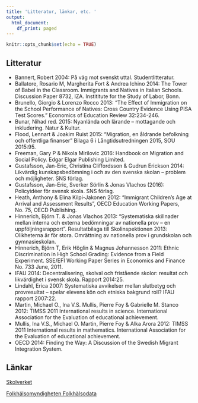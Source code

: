 ```yaml
---
title: 'Litteratur, länkar, etc. '
output:
  html_document:
    df_print: paged
---
```


```r
knitr::opts_chunk$set(echo = TRUE)
```

## Litteratur

-   Bannert, Robert 2004: På väg mot svenskt uttal. Studentlitteratur.
-   Ballatore, Rosario M, Margherita Fort & Andrea Ichino 2014: The Tower of Babel in the Classroom. Immigrants and Natives in Italian Schools. Discussion Paper 8732, IZA. Instititute for the Study of Labor, Bonn.
-   Brunello, Giorgio & Lorenzo Rocco 2013: "The Effect of Immigration on the School Performance of Natives: Cross Country Evidence Using PISA Test Scores." Economics of Education Review 32:234-246.
-   Bunar, Nihad red. 2015: Nyanlända och lärande -- mottagande och inkludering. Natur & Kultur.
-   Flood, Lennart & Joakim Ruist 2015: "Migration, en åldrande befolkning och offentliga finanser" Bilaga 6 i Långtidsutredningen 2015, SOU 2015:95.
-   Freeman, Gary P & Nikola Mirilovic 2016: Handbook on Migration and Social Policy. Edgar Elgar Publishing Limited.
-   Gustafsson, Jan-Eric, Christina Cliffordsson & Gudrun Erickson 2014: Likvärdig kunskapsbedömning i och av den svenska skolan -- problem och möjligheter. SNS förlag.
-   Gustafsson, Jan-Eric, Sverker Sörlin & Jonas Vlachos (2016): Policyidéer för svensk skola. SNS förlag.
-   Heath, Anthony & Elina Kilpi-Jakonen 2012: "Immigrant Children's Age at Arrival and Assessment Results", OECD Education Working Papers, No. 75, OECD Publishing.
-   Hinnerich, Björn T. & Jonas Vlachos 2013: "Systematiska skillnader mellan interna och externa bedömningar av nationella prov -- en uppföljningsrapport". Resultatbilaga till Skolinspektionen 2013: Olikheterna är för stora. Omrättning av nationella prov i grundskolan och gymnasieskolan.
-   Hinnerich, Björn T, Erik Höglin & Magnus Johannesson 2011: Ethnic Discrimination in High School Grading: Evidence from a Field Experiment. SSE/EFI Working Paper Series in Economics and Finance No. 733 June, 2011.
-   IFAU 2014: Decentralisering, skolval och fristående skolor: resultat och likvärdighet i svensk skola. Rapport 2014:25.
-   Lindahl, Erica 2007: Systematiska avvikelser mellan slutbetyg och provresultat -- spelar elevens kön och etniska bakgrund roll? IFAU rapport 2007:22.
-   Martin, Michael O., Ina V.S. Mullis, Pierre Foy & Gabrielle M. Stanco 2012: TIMSS 2011 International results in science. International Association for the Evaluation of educational achievement.
-   Mullis, Ina V.S., Michael O. Martin, Pierre Foy & Alka Arora 2012: TIMSS 2011 International results in mathematics. International Association for the Evaluation of educational achievement.
-   OECD 2014: Finding the Way: A Discussion of the Swedish Migrant Integration System.

## Länkar

[Skolverket](https://www.skolverket.se/)

[Folkhälsomyndigheten Folkhälsodata](http://fohm-app.folkhalsomyndigheten.se/Folkhalsodata/pxweb/sv/)
